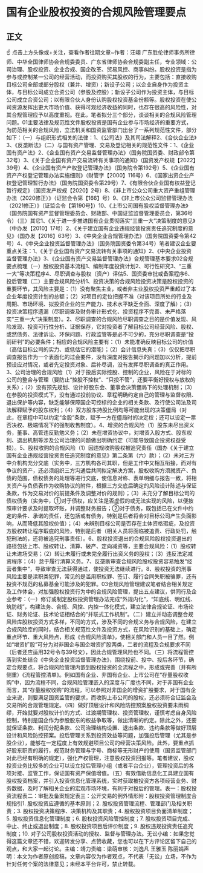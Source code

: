 # 国有企业股权投资的合规风险管理要点
## 正文
☝ 点击上方头像或+关注，查看作者往期文章~作者：汪翊 广东胜伦律师事务所律师、中华全国律师协会合规委委员、广东省律师协会合规委副主任，专业领域：公司治理、股权投资、企业合规、国企改革、贸易风控、商事纠纷。股权投资是指为参与或控制某一公司的经营活动，而投资购买其股权的行为，主要包括：直接收购目标公司全部或部分股权（兼并、增资）；新设子公司；以企业自身作为投资主体，与目标公司成立合资公司（参股及控股）；新设子公司作为投资主体，与目标公司成立合资公司；以有限合伙人身份认购股权投资基金份额等。股权投资在使公司资源发挥出更大市场价值、获得可观经济收益的同时，也存在很高的风险性，对其合规管理应予以高度重视。在此，笔者拟分三个部分，谈谈相关的合规风险管理问题。01主要法律及规范性文件股权投资是国有企业参与市场经济的重要方式，为防范相关的合规风险，立法机关和国资监管部门出台了一系列规范性文件，部分如下：（一）与组织形式相关的法律：1、《公司法》及其司法解释2、《合伙企业法》3、《反垄断法》（二）与国有资产管理、交易及登记相关的规范性文件：1、《企业国有资产法》2、《企业国有资产交易监督管理办法》（国务院国资委、财政部令第32号）3、《关于企业国有资产交易流转有关事项的通知》（国资发产权规【2022】39号）4、《企业国有资产产权登记管理办法》（国务院令第192号）5、《企业国有资产产权登记管理办法实施细则》（财管字【2000】116号）6、《国家出资企业产权登记管理暂行办法》（国务院国资委令第29号）7、《有限合伙企业国有权益登记暂行规定》（国资发产权规【2020】2号）8、《非上市公众公司重大资产重组管理办法（2020修正）》（证监会令第【166】号）9、《非上市公众公司监督管理办法（2021修正）》（证监会令【第190号】）10、《上市公司国有股权监督管理办法》（国务院国有资产监督管理委员会、财政部、中国证监监督管理委员会，第36号令）（三）其它1、《关于进一步推进国有企业贯彻落实“三重一大”决策制度的意见》（中办发【2010】17号）2、《关于建立国有企业违规经营投资责任追究制度的意见》（国办发【2016】63号）3、《中央企业合规管理办法》（国务院国资委令第42号）4、《中央企业投资监督管理办法》（国务院国资委令第34号）笔者建议企业要重点关注：1、《关于企业国有资产交易流转有关事项的通知》2、《中央企业投资监督管理办法》3、《企业国有资产交易监督管理办法》合规管理基本要求02合规要点梳理（一）股权投资基本流程1、编制年度投资计划2、可行性研究3、“三重一大”等决策程序4、尽职调查与股权（资产）评估5、国资委审批或备案程序6、投后管理（二）主要合规风险分析1、投资决策的合规风险投资决策是股权投资的重要环节，其风险主要是：（1）没有聚焦主业，或者非主业股权投资严重超过了本企业年度投资计划的总额；（2）对项目的定位把握不准（对该项目所处的行业及周期、市场环境、拟投资企业的生产能力、技术水平缺乏全面、深度了解）；（3）投资决策程序遗漏（尽职调查及财务审计形式化、投资程序不完善、未严格落实“三重一大”决策制度）。2、尽职调查的合规风险尽职调查之目的是价值发现、风险发现、投资可行性分析、证据保存，它对投资者了解目标公司经营风险、股权、或然债务、法律诉讼、环保问题、行政监管等是必不可少的，充分尽职调查是“投前研判”的必要条件；相应的合规风险主要有：（1）未能准确反映目标公司的价值（高估目标公司的实力、或低估它的潜能）；（2）会计信息失真；（3）仅仅把尽职调查报告作为一个表面化的过会要件，没有深度对报告揭示的问题加以分析，提前预设应对情况，或者先定投资对象、后补尽调，没有发挥尽职调查的真正作用。3、公司治理的合规风险（1）对于投后实际控股、控制的企业，风险在于对标的公司的整合与管理（要防止“控股不控权”、“只投不管”，还要平衡好授权与放权的关系）；（2）没有预先规划、设计好股东会、董事会决策僵局下的处理机制；（3）在参股的投资模式下，没有通过投前协议、章程明确约定自己的管理与监督权限、退出保护等内容，缺乏能够保障国企可控标的企业的相关条款、及行使公司法及司法解释赋予的股东权利；（4）双方股东持股比例均等可能出现的决策僵局（对此，在章程中可以约定“金股”条款，赋予一方在僵局时的决定权；还可以设定一票否决权、极端情况下的强制收售制度）。4、增资的合规风险（1）股东未尽出资义务，董事、高管违反勤勉义务；（2）未在增资协议中，对增资入股方式、股东权利、退出机制等涉及公司治理的问题做出明确约定（可能导致国企投资权益受损）。5、股权收购的合规风险（1）因违规收购股权被追究责任（国办《关于建立国有企业违规经营投资责任追究制度的意见》第二条第（六）款）；（2）未对三方中介机构充分交底（实务中，三方机构各司其职，但是工作中又相互衔接，而对有争议的资产，还必须组织三方沟通后共同拟定解决方案，股权收购方须就资产、负债的范围，债权债务的处理等进行交底，使信息对称、表单明细与报告一致，将相关资产与负债表作为收购协议的附件，根据三方交底后确定的风险设计陈述与保证条款，作为交易对价的前提条件及调整对价的规则）；（3）未充分了解目标公司的债权债务（实务中，①对于债权，应关注是否虚假的或无法实现的风险，以便按照审计要求及时提取坏账，并调整财务报告；②对于债务，既包括已在文件中约定的条件、承诺的责任，还包括或有债务，特别是后者将会对目标公司产生负面影响，从而降低其股权价值）；（4）未辨别目标公司是否存在主体资格瑕疵，及投资方股权转让程序瑕疵的风险，特别是后者（相关人员将面临被追责、行政处罚，触犯刑法的，还将被追究刑事责任）。6、股权投资退出的合规风险股权投资退出的路径包括上市、股权转让、清算、破产、定向减资等，主要合规风险：（1）股权转让未进场交易；（2）转让未履行或未完全履行出资义务的股权；（3）违反法定减资程序；（4）怠于履行清算义务。7、反垄断审查合规风险股权投资容易触发“经营者集中”，导致审查无法获得通过，使投资无法继续进行。8、股权投资的刑事风险主要是渎职类犯罪，常见的是滥用职权罪、签订、履行合同失职被骗罪，还有投资不规范的私募基金可能涉及的犯罪。03合规风险管理建议笔者结合相关规定及工作体会，对加强股权投资行为中的合规风险管理，提出五点建议，供同行及企业参考：（一）修订或制定股权投资管理办法完成“外规内化”，“知底线、明红线、筑防线”，构建法务、合规、风控、内控一体化模式，建立法律合规论证、市场论证、财务论证、技术论证相结合的“并联式工作机制”。（二）建立并动态调整合规风险库股权投资方式多样，不同的方式，涉及不同的合规义务与合规风险，在建立合规风险库的同时，结合相关规范性文件及投资方式，在风险识别的基础上，确定重点环节、重大风险点，形成《合规风险清单》，使相关部门和人员一目了然。例如“增资扩股”可分为对非国企与国企增资扩股两类，二者的流程及合规要求不同（后者还应适用32号令与39号文），因此合规管理风险也不同。（三）将流程管控落到实处结合《中央企业投资监督管理办法》，围绕投前、投中、投后各环节，确定合规要点，将合规风险管理内嵌到股权投资的全流程之中，形成或完善（并有所侧重）《流程管控清单》。例如国有企业、非国有企业、上市公司在“存量股权收购”中，因为流程不同，合规风险管理嵌入的深度与广度也不同，对于非国有企业而言，其“存量股权收购”的流程，可以参照对非国企的增资扩股要求，对于国有企业来说，则要满足国资监管的要求，而收购上市公司的股权，还必须符合证监会及交易所的合规管理规定。（四）做好顶层设计和风险防控预案股权投资要未雨绸缪，开始就要对股权计价的方式、过渡期管理权、投资管理权，谨慎考虑自身风险控制，特别是国企作为参股股东的权益争取等，做出清晰的约定。除此之外，还要就保证条款、利润分配条款、公司治理结构设置、退出条款、违约条款等做好顶层设计和风险防控预案。投后管理关系到投资效益等问题，加强投后管理（尤其是参股企业），能够在一定程度上有效规避项目公司的经营决策风险。此外，要重点抓好股东职责的履行，规范财务管理与字号、商标等无形财产的使用（国资监管部门对此已经有明确的规定），强化产权管理，注意股权投资回报等。笔者建议，股权投资业务比较多的企业可以设立投后管理小组（或者平台企业），管理投资后的各项对接、监管工作，保证国有资产保值增值。（五）有效借助信息化工具建立国有股权投资档案，并引入投资信息化管理系统，实时获取被投资方各项经营业务、财务数据，及时了解相关企业的宏观市场环境，有利于对投后的管理。表一：股权投资流程表二：审批及备案规定表三：公开交易的例外情形附：股权投资管理制度合规指引1. 股权投资应遵循的基本原则；2. 股权投资管理流程、管理部门及相关职责；3. 股权投资决策程序、决策机构及其职责；4. 股权投资项目负面清单制度；5. 股权投资信息化管理制度；6. 股权投资风险管控制度；7. 股权投资项目完成、中止、终止或退出制度；8. 股权投资项目后评价制度；9. 股权违规投资责任追究制度；10. 对子公司股权投资活动的授权、监督与管理办法。无讼小编：如果您觉得这篇文章还不错，欢迎转发分享、点赞收藏，您也可以在下方评论区留下自己的观点，和大家一起讨论。主编：靖力责编：梁萌审核：刘逸凡 王雅玉 陈丽娟声明：本文为作者原创投稿，文章内容仅为作者观点，不代表「无讼」立场，不作为针对任何个案的法律意见；未经本平台许可，禁止转载。